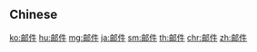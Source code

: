 {{also|郵件}}
==Chinese==
{{zh-see|郵件}}

[[ko:邮件]]
[[hu:邮件]]
[[mg:邮件]]
[[ja:邮件]]
[[sm:邮件]]
[[th:邮件]]
[[chr:邮件]]
[[zh:邮件]]